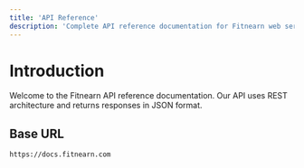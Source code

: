 ```yaml
---
title: 'API Reference'
description: 'Complete API reference documentation for Fitnearn web services'
---
```


# Introduction

Welcome to the Fitnearn API reference documentation. Our API uses REST architecture and returns responses in JSON format.

## Base URL

```bash
https://docs.fitnearn.com
